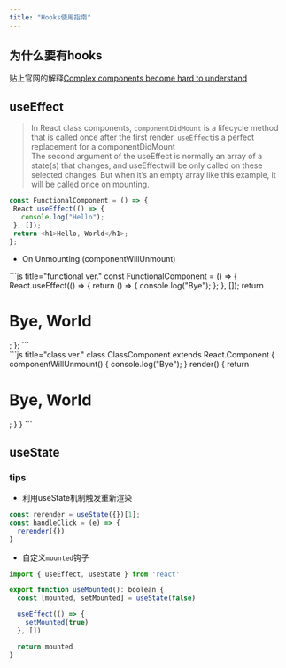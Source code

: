 ```yaml
---
title: "Hooks使用指南"
---
```


## 为什么要有hooks
贴上官网的解释[Complex components become hard to understand](https://reactjs.org/docs/hooks-intro.html#complex-components-become-hard-to-understand)

## useEffect
> In React class components, `componentDidMount` is a lifecycle method that is called once after the first render.
> `useEffect`is a perfect replacement for a componentDidMount<br/>
> The second argument of the useEffect is normally an array of a state(s) that changes, and useEffectwill be only called on these selected changes. But when it’s an empty array like this example, it will be called once on mounting.
```js
const FunctionalComponent = () => {
 React.useEffect(() => {
   console.log("Hello");
 }, []);
 return <h1>Hello, World</h1>;
};
```
- On Unmounting (componentWillUnmount)

<div className="grid grid-cols-2 gap-4">
  <div>
    ```js title="functional ver."
    const FunctionalComponent = () => {
      React.useEffect(() => {
        return () => {
          console.log("Bye");
        };
      }, []);
      return <h1>Bye, World</h1>;
    };
    ```
  </div>
  <div>
    ```js title="class ver."
    class ClassComponent extends React.Component {
      componentWillUnmount() {
        console.log("Bye");
      }
      render() {
        return <h1>Bye, World</h1>;
      }
    }
    ```
  </div>
</div>

## useState
### tips
- 利用useState机制触发重新渲染
```js
const rerender = useState({})[1];
const handleClick = (e) => {
  rerender({})
}
```
- 自定义`mounted`钩子

```js
import { useEffect, useState } from 'react'

export function useMounted(): boolean {
  const [mounted, setMounted] = useState(false)

  useEffect(() => {
    setMounted(true)
  }, [])

  return mounted
}
```

